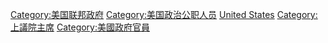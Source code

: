 {{catmore}}
{{Commonscat|Vice Presidents of the United States}}


[[Category:美国联邦政府|Category:美国联邦政府]]
[[Category:美国政治公职人员|Category:美国政治公职人员]]
[[Category:各國副總統|United States]]
[[Category:上議院主席|Category:上議院主席]]
[[Category:美國政府官員|Category:美國政府官員]]